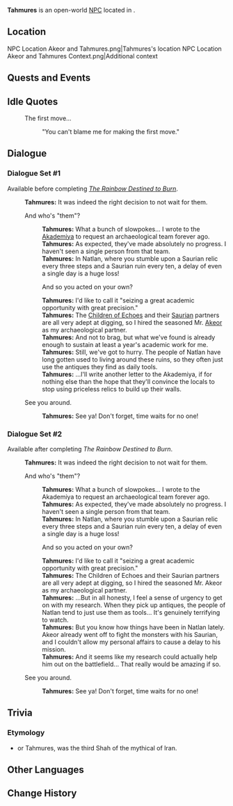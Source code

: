 {{Meta
<!-- Remove this template after adding the missing info -->
|missing_NPC_profile  = yes
}}
{{Character Infobox
|type             = Open-World NPC
|image            = NPC Tahmures.png
|realname         = <!-- Optional, if different from in-game name -->
|deceased         = <!-- Past (for deceased prior to events of the game) or free response -->
|region           = Sumeru
|location         = Natlan
|affiliation      = Sumeru Akademiya
|title            = Traveling Scholar

|ancestry         = <!-- Clan/family -->
|father           = 
|mother           = 
|spouse           = 
|sibling          = 
|child            = 
|relative         = 

|voiceEN          = 
|voiceCN          = 
|voiceJP          = 
|voiceKR          = 
|dialoguereward   = 
}}
'''Tahmures''' is an open-world [[NPC]] located in {{Location|"Children of Echoes"}}.
<!-- Following a certain dialogue branch for the first time gives the player AMOUNT_AS_WORD [[Item]]. -->

==Location==
<gallery>
NPC Location Akeor and Tahmures.png|Tahmures's location
NPC Location Akeor and Tahmures Context.png|Additional context
</gallery>
<!--
==Profile==
Detailed story/lore information goes here.
''(To be added.)''

===Appearance===
Keep appearance section short and concise. Limit to 2 paragraphs with 3-4 sentences each.
''(To be added.)''
-->

==Quests and Events==
{{Quests and Events}}

==Idle Quotes==
{{Dialogue Start}}
: {{DIcon|Idle}} The first move...
:: {{A|VO Tahmures 01.ogg}} "You can't blame me for making the first move."
{{Dialogue End}}

==Dialogue==
===Dialogue Set #1===
;Available before completing ''[[The Rainbow Destined to Burn]]''.
{{Dialogue Start}}
:'''Tahmures:''' It was indeed the right decision to not wait for them.
:{{DIcon}} And who's "them"?
::'''Tahmures:''' What a bunch of slowpokes... I wrote to the [[Akademiya]] to request an archaeological team forever ago.
::'''Tahmures:''' As expected, they've made absolutely no progress. I haven't seen a single person from that team.
::'''Tahmures:''' In Natlan, where you stumble upon a Saurian relic every three steps and a Saurian ruin every ten, a delay of even a single day is a huge loss!
::{{DIcon}} And so you acted on your own?
::'''Tahmures:''' I'd like to call it "seizing a great academic opportunity with great precision."
::'''Tahmures:''' The [[Children of Echoes]] and their [[Saurian]] partners are all very adept at digging, so I hired the seasoned Mr. [[Akeor]] as my archaeological partner.
::'''Tahmures:''' And not to brag, but what we've found is already enough to sustain at least a year's academic work for me.
::'''Tahmures:''' Still, we've got to hurry. The people of Natlan have long gotten used to living around these ruins, so they often just use the antiques they find as daily tools.
::'''Tahmures:''' ...I'll write another letter to the Akademiya, if for nothing else than the hope that they'll convince the locals to stop using priceless relics to build up their walls.
:{{DIcon}} See you around.
::'''Tahmures:''' See ya! Don't forget, time waits for no one!
{{Dialogue End}}

===Dialogue Set #2===
;Available after completing ''The Rainbow Destined to Burn''.
{{Dialogue Start}}
:'''Tahmures:''' It was indeed the right decision to not wait for them.
:{{DIcon}} And who's "them"?
::'''Tahmures:''' What a bunch of slowpokes... I wrote to the Akademiya to request an archaeological team forever ago.
::'''Tahmures:''' As expected, they've made absolutely no progress. I haven't seen a single person from that team.
::'''Tahmures:''' In Natlan, where you stumble upon a Saurian relic every three steps and a Saurian ruin every ten, a delay of even a single day is a huge loss!
::{{DIcon}} And so you acted on your own?
::'''Tahmures:''' I'd like to call it "seizing a great academic opportunity with great precision."
::'''Tahmures:''' The Children of Echoes and their Saurian partners are all very adept at digging, so I hired the seasoned Mr. Akeor as my archaeological partner.
::'''Tahmures:''' ...But in all honesty, I feel a sense of urgency to get on with my research. When they pick up antiques, the people of Natlan tend to just use them as tools... It's genuinely terrifying to watch.
::'''Tahmures:''' But you know how things have been in Natlan lately. Akeor already went off to fight the monsters with his Saurian, and I couldn't allow my personal affairs to cause a delay to his mission.
::'''Tahmures:''' And it seems like my research could actually help him out on the battlefield... That really would be amazing if so.
:{{DIcon}} See you around.
::'''Tahmures:''' See ya! Don't forget, time waits for no one!
<!--
==Event Dialogue==
===Event Name===
{{Dialogue Start}}
:'''Tahmures:'''
{{Dialogue End}}
-->
==Trivia==
===Etymology===
* {{Lang|{{w|Tahmuras}}|fa=طهمورث}} or Tahmures, was the third Shah of the mythical {{W|Pishdadian dynasty}} of Iran.

==Other Languages==
{{Other Languages|default_hidden=1
|en       = Tahmures
|zhs      = 塔莫蕾
|zhs_rm   = Tǎmòlěi
|zht      = 塔莫蕾
|zht_rm   = Tǎmòlěi
|ja       = タフムーラス
|ko       = 타무레스
|es       = Tahmures
|fr       = Tahmures
|ru       = Тахмурес
|th       = Tahmures
|vi       = Tahmures
|de       = Tahmures
|id       = Tahmures
|pt       = Tahmures
|tr       = Tahmures
|it       = Tahmures
}}

==Change History==
{{Change History|5.0}}
<!--
==References==
{{Reflist}}
-->